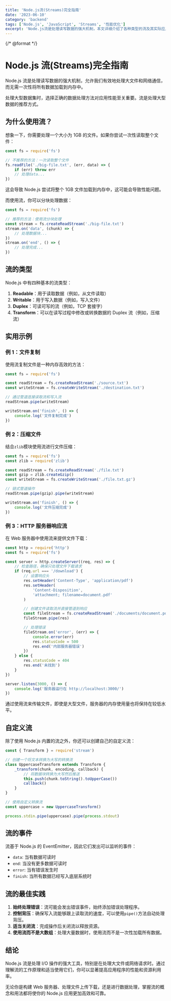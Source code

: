 ---
title: 'Node.js流(Streams)完全指南'
date: '2023-06-10'
category: 'backend'
tags: ['Node.js', 'JavaScript', 'Streams', '性能优化']
excerpt: 'Node.js流是处理读写数据的强大机制，本文详细介绍了各种类型的流及其实际应用场景，帮助你掌握这一重要概念。'
---

{/* @format */}


# Node.js 流(Streams)完全指南

Node.js 流是处理读写数据的强大机制，允许我们有效地处理大文件和网络通信，而无需一次性将所有数据加载到内存中。

<Callout type="warning" title="性能考虑">
    处理大型数据集时，选择正确的数据处理方法对应用性能至关重要。流是处理大型数据的推荐方式。
</Callout>

## 为什么使用流？

想象一下，你需要处理一个大小为 1GB 的文件。如果你尝试一次性读取整个文件：

```javascript
const fs = require('fs')

// 不推荐的方法：一次读取整个文件
fs.readFile('./big-file.txt', (err, data) => {
    if (err) throw err
    // 处理data...
})
```

这会导致 Node.js 尝试将整个 1GB 文件加载到内存中，这可能会导致性能问题。

而使用流，你可以分块处理数据：

```javascript
const fs = require('fs')

// 推荐的方法：使用流分块处理
const stream = fs.createReadStream('./big-file.txt')
stream.on('data', (chunk) => {
    // 处理数据块...
})
stream.on('end', () => {
    // 处理完成...
})
```

## 流的类型

Node.js 中有四种基本的流类型：

1. **Readable**：用于读取数据（例如，从文件读取）
2. **Writable**：用于写入数据（例如，写入文件）
3. **Duplex**：可读可写的流（例如，TCP 套接字）
4. **Transform**：可以在读写过程中修改或转换数据的 Duplex 流（例如，压缩流）

## 实用示例

### 例 1：文件复制

使用流复制文件是一种内存高效的方法：

```javascript
const fs = require('fs')

const readStream = fs.createReadStream('./source.txt')
const writeStream = fs.createWriteStream('./destination.txt')

// 通过管道连接读取流和写入流
readStream.pipe(writeStream)

writeStream.on('finish', () => {
    console.log('文件复制完成')
})
```

### 例 2：压缩文件

结合`zlib`模块使用流进行文件压缩：

```javascript
const fs = require('fs')
const zlib = require('zlib')

const readStream = fs.createReadStream('./file.txt')
const gzip = zlib.createGzip()
const writeStream = fs.createWriteStream('./file.txt.gz')

// 链式管道操作
readStream.pipe(gzip).pipe(writeStream)

writeStream.on('finish', () => {
    console.log('文件压缩完成')
})
```

### 例 3：HTTP 服务器响应流

在 Web 服务器中使用流来提供文件下载：

```javascript
const http = require('http')
const fs = require('fs')

const server = http.createServer((req, res) => {
    // 检查路径，确保只处理文件下载请求
    if (req.url === '/download') {
        // 设置响应头
        res.setHeader('Content-Type', 'application/pdf')
        res.setHeader(
            'Content-Disposition',
            'attachment; filename=document.pdf'
        )

        // 创建文件读取流并直接管道到响应
        const fileStream = fs.createReadStream('./documents/document.pdf')
        fileStream.pipe(res)

        // 处理错误
        fileStream.on('error', (err) => {
            console.error(err)
            res.statusCode = 500
            res.end('内部服务器错误')
        })
    } else {
        res.statusCode = 404
        res.end('未找到')
    }
})

server.listen(3000, () => {
    console.log('服务器运行在 http://localhost:3000/')
})
```

<Callout type="success">
    通过使用流来传输文件，即使是大型文件，服务器的内存使用量也将保持在较低水平。
</Callout>

## 自定义流

除了使用 Node.js 内置的流之外，你还可以创建自己的自定义流：

```javascript
const { Transform } = require('stream')

// 创建一个将文本转换为大写的转换流
class UppercaseTransform extends Transform {
    _transform(chunk, encoding, callback) {
        // 将数据块转换为大写然后推送
        this.push(chunk.toString().toUpperCase())
        callback()
    }
}

// 使用自定义转换流
const uppercase = new UppercaseTransform()

process.stdin.pipe(uppercase).pipe(process.stdout)
```

## 流的事件

流基于 Node.js 的 EventEmitter，因此它们发出可以监听的事件：

-   `data`: 当有数据可读时
-   `end`: 当没有更多数据可读时
-   `error`: 当有错误发生时
-   `finish`: 当所有数据已经写入底层系统时

## 流的最佳实践

1. **始终处理错误**：流可能会发出错误事件，始终添加错误处理程序。
2. **控制背压**：确保写入流能够跟上读取流的速度，可以使用`pipe()`方法自动处理背压。
3. **适当关闭流**：完成操作后关闭流以释放资源。
4. **使用流而不是大数组**：处理大量数据时，使用流而不是一次性加载所有数据。

## 结论

Node.js 流是处理 I/O 操作的强大工具，特别是在处理大文件或网络请求时。通过理解流的工作原理和适当使用它们，你可以显著提高应用程序的性能和资源利用率。

无论你是构建 Web 服务器、处理文件上传下载，还是进行数据处理，掌握流的概念和用法都将使你的 Node.js 应用更加高效和可靠。
